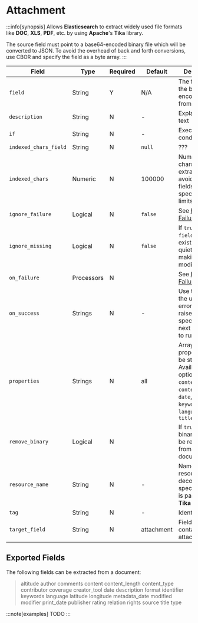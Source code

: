 # Attachment

:::info[synopsis]
Allows **Elasticsearch** to extract widely used file formats like **DOC**, **XLS**, **PDF**, etc. by using **Apache**'s **Tika** library.

The source field must point to a base64-encoded binary file which will be converted to JSON. To avoid the overhead of back and forth conversions, use CBOR and specify the field as a byte array.
:::

|Field|Type|Required|Default|Description|
|---|---|---|---|---|
|`field`|String|Y|N/A|The field to get the base64-encoded data from|
|`description`|String|N|-|Explanatory text|
|`if`|String|N|-|Execute on this condition|
|`indexed_chars_field`|String|N|`null`|???|
|`indexed_chars`|Numeric|N|100000|Number of chars used for extraction to avoid oversized fields. To specify no limits, use `-1`|
|`ignore_failure`|Logical|N|`false`|See [Handling Failures](../handling-failures.mdx)|
|`ignore_missing`|Logical|N|`false`|If `true` and `field` does not exist, exit quietly without making any modifications|
|`on_failure`|Processors|N||See [Handling Failures](../handling-failures.mdx)|
|`on_success`|Strings|N|-|Use to inform the user that no errors were raised or to specify the next processor to run|
|`properties`|Strings|N|all|Array of properties to be stored. Available options: `author`, `content_type`, `content_length`, `date`, `name`, `keywords`, `language`, and `title`|
|`remove_binary`|Logical|N||If `true`, the binary field will be removed from the document|
|`resource_name`|String|N|-|Name of the resource to decode. When specified, this is passed to the **Tika** library|
|`tag`|String|N|-|Identifier|
|`target_field`|String|N|attachment|Field containing the attachment|

## Exported Fields

The following fields can be extracted from a document:

> altitude author comments content content_length content_type contributor coverage creator_tool date description format identifier keywords language latitude longitude metadata_date modified modifier print_date publisher rating relation rights source title type

:::note[examples]
TODO
:::
